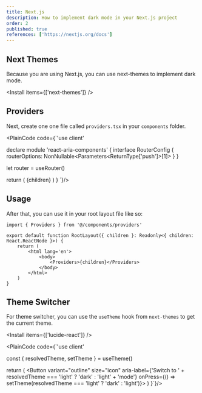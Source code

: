 ```yaml
---
title: Next.js
description: How to implement dark mode in your Next.js project
order: 2
published: true
references: ['https://nextjs.org/docs']
---
```


## Next Themes

Because you are using Next.js, you can use next-themes to implement dark mode.

<Install items={['next-themes']} />

## Providers

Next, create one one file called `providers.tsx` in your `components` folder.

<PlainCode code={`'use client'


declare module 'react-aria-components' {
interface RouterConfig {
routerOptions: NonNullable<Parameters<ReturnType<typeof useRouter>['push']>[1]>
}
}

  let router = useRouter()

return (
<RouterProvider navigate={router.push}>
<ThemeProvider attribute="class">{children}</ThemeProvider>
</RouterProvider>
)
}
`}/>

## Usage

After that, you can use it in your root layout file like so:

```tsx {1} {7}
import { Providers } from '@/components/providers'

export default function RootLayout({ children }: Readonly<{ children: React.ReactNode }>) {
    return (
        <html lang='en'>
            <body>
                <Providers>{children}</Providers>
            </body>
        </html>
    )
}
```

## Theme Switcher

For theme switcher, you can use the `useTheme` hook from `next-themes` to get the current theme.

<Install items={['lucide-react']} />

<PlainCode code={`'use client'


  const { resolvedTheme, setTheme } = useTheme()

return (
    <Button
        variant="outline"
        size="icon"
        aria-label={'Switch to ' + resolvedTheme === 'light' ? 'dark' : 'light' + 'mode'}
        onPress={() => setTheme(resolvedTheme === 'light' ? 'dark' : 'light')}>
            <Sun className="h-[1.2rem] w-[1.2rem] rotate-0 scale-100 transition-all dark:-rotate-90 dark:scale-0" />
            <Moon className="absolute h-[1.2rem] w-[1.2rem] rotate-90 scale-0 transition-all dark:rotate-0 dark:scale-100" />
    </Button>
)
}`}/>
